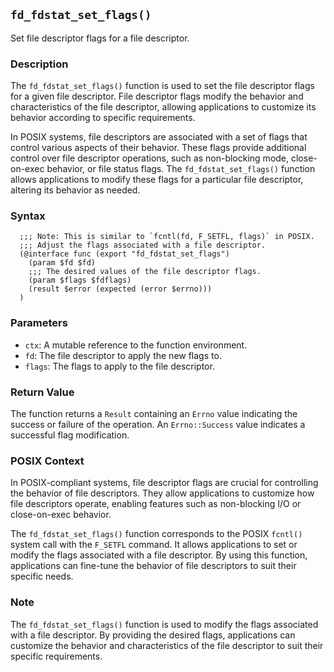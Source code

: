 ## `fd_fdstat_set_flags()`

Set file descriptor flags for a file descriptor.

### Description

The `fd_fdstat_set_flags()` function is used to set the file descriptor flags for a given file descriptor. File descriptor flags modify the behavior and characteristics of the file descriptor, allowing applications to customize its behavior according to specific requirements.

In POSIX systems, file descriptors are associated with a set of flags that control various aspects of their behavior. These flags provide additional control over file descriptor operations, such as non-blocking mode, close-on-exec behavior, or file status flags. The `fd_fdstat_set_flags()` function allows applications to modify these flags for a particular file descriptor, altering its behavior as needed.

### Syntax

```ebnf
  ;;; Note: This is similar to `fcntl(fd, F_SETFL, flags)` in POSIX.
  ;;; Adjust the flags associated with a file descriptor.
  (@interface func (export "fd_fdstat_set_flags")
    (param $fd $fd)
    ;;; The desired values of the file descriptor flags.
    (param $flags $fdflags)
    (result $error (expected (error $errno)))
  )
```
### Parameters

- `ctx`: A mutable reference to the function environment.
- `fd`: The file descriptor to apply the new flags to.
- `flags`: The flags to apply to the file descriptor.

### Return Value

The function returns a `Result` containing an `Errno` value indicating the success or failure of the operation. An `Errno::Success` value indicates a successful flag modification.

### POSIX Context

In POSIX-compliant systems, file descriptor flags are crucial for controlling the behavior of file descriptors. They allow applications to customize how file descriptors operate, enabling features such as non-blocking I/O or close-on-exec behavior.

The `fd_fdstat_set_flags()` function corresponds to the POSIX `fcntl()` system call with the `F_SETFL` command. It allows applications to set or modify the flags associated with a file descriptor. By using this function, applications can fine-tune the behavior of file descriptors to suit their specific needs.

### Note

The `fd_fdstat_set_flags()` function is used to modify the flags associated with a file descriptor. By providing the desired flags, applications can customize the behavior and characteristics of the file descriptor to suit their specific requirements.
